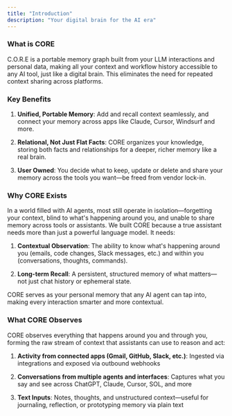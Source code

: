 ```yaml
---
title: "Introduction"
description: "Your digital brain for the AI era"
---
```


### What is CORE

C.O.R.E is a portable memory graph built from your LLM interactions and personal data, making all your context and workflow history accessible to any AI tool, just like a digital brain. This eliminates the need for repeated context sharing across platforms.

### Key Benefits

1. **Unified, Portable Memory**: Add and recall context seamlessly, and connect your memory across apps like Claude, Cursor, Windsurf and more.

2. **Relational, Not Just Flat Facts**: CORE organizes your knowledge, storing both facts and relationships for a deeper, richer memory like a real brain.

3. **User Owned**: You decide what to keep, update or delete and share your memory across the tools you want—be freed from vendor lock-in.

### Why CORE Exists

In a world filled with AI agents, most still operate in isolation—forgetting your context, blind to what's happening around you, and unable to share memory across tools or assistants. We built CORE because a true assistant needs more than just a powerful language model. It needs:

1. **Contextual Observation**: The ability to know what's happening around you (emails, code changes, Slack messages, etc.) and within you (conversations, thoughts, commands).

2. **Long-term Recall**: A persistent, structured memory of what matters—not just chat history or ephemeral state.

CORE serves as your personal memory that any AI agent can tap into, making every interaction smarter and more contextual.

### What CORE Observes

CORE observes everything that happens around you and through you, forming the raw stream of context that assistants can use to reason and act:

1. **Activity from connected apps (Gmail, GitHub, Slack, etc.)**: Ingested via integrations and exposed via outbound webhooks

2. **Conversations from multiple agents and interfaces**: Captures what you say and see across ChatGPT, Claude, Cursor, SOL, and more

3. **Text Inputs**: Notes, thoughts, and unstructured context—useful for journaling, reflection, or prototyping memory via plain text
